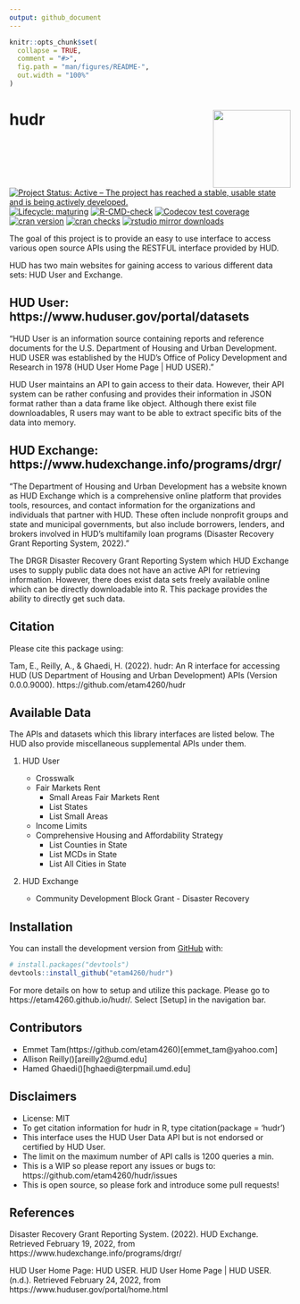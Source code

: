 ```yaml
---
output: github_document
---
```


<!-- README.md is generated from README.Rmd. Please edit that file -->

```r
knitr::opts_chunk$set(
  collapse = TRUE,
  comment = "#>",
  fig.path = "man/figures/README-",
  out.width = "100%"
)
```

# hudr <img src='man/figures/logo.png' align="right" width="139"/>

<!-- badges: start -->
[![Project Status: Active – The project has reached a stable, usable state and is being actively developed.](https://www.repostatus.org/badges/latest/active.svg)](https://www.repostatus.org/#active)
[![Lifecycle: maturing](https://img.shields.io/badge/lifecycle-maturing-blue.svg)](https://www.tidyverse.org/lifecycle/#maturing)
[![R-CMD-check](https://github.com/etam4260/hudr/workflows/R-CMD-check/badge.svg)](https://github.com/etam4260/hudr/actions)
[![Codecov test coverage](https://codecov.io/gh/etam4260/hudr/branch/main/graph/badge.svg)](https://codecov.io/gh/etam4260/hudr?branch=main)
[![cran version](https://www.r-pkg.org/badges/version/hudr)](https://cran.r-project.org/package=hudr)
[![cran checks](https://cranchecks.info/badges/worst/hudr)](https://cranchecks.info/pkgs/hudr)
[![rstudio mirror downloads](https://cranlogs.r-pkg.org/badges/hudr?color=C9A115)](https://github.com/r-hub/cranlogs.app)
<!-- badges: end -->

The goal of this project is to provide an easy to use interface to access
various open source APIs using the RESTFUL interface provided by HUD.

HUD has two main websites for gaining access to various different data sets:
HUD User and Exchange.

## HUD User: https://www.huduser.gov/portal/datasets

"HUD User is an information source containing reports and reference documents 
for the U.S. Department of Housing and Urban Development. 
HUD USER was established by the HUD's Office of Policy Development
and Research in 1978 (HUD User Home Page | HUD USER)."

HUD User maintains an API to gain access to their data. However, their API
system can be rather confusing and provides their information in JSON format 
rather than a data frame like object. Although there exist file downloadables,
R users may want to be able to extract specific bits of the data into memory.

## HUD Exchange: https://www.hudexchange.info/programs/drgr/

"The Department of Housing and Urban Development has a website known as HUD
Exchange which is a comprehensive online platform that provides tools,
resources, and contact information for the organizations and individuals that
partner with HUD. These often include nonprofit groups and state and municipal
governments, but also include borrowers, lenders, and brokers involved in HUD’s
multifamily loan programs (Disaster Recovery Grant Reporting System, 2022)."

The DRGR Disaster Recovery Grant Reporting System which HUD Exchange uses
to supply public data does not have an active API for retrieving information. 
However, there does exist data sets freely available online which can be directly
downloadable into R. This package provides the ability to directly get such data.

## Citation

Please cite this package using:

Tam, E., Reilly, A., & Ghaedi, H. (2022). hudr: An R interface for accessing HUD
(US Department of Housing and Urban Development) APIs (Version 0.0.0.9000).
https://github.com/etam4260/hudr

## Available Data

The APIs and datasets which this library interfaces are listed below. The HUD
also provide miscellaneous supplemental APIs under them.

1) HUD User
  
    * Crosswalk
    * Fair Markets Rent
      + Small Areas Fair Markets Rent
      + List States
      + List Small Areas
    * Income Limits
    * Comprehensive Housing and Affordability Strategy
      + List Counties in State
      + List MCDs in State
      + List All Cities in State
    
2) HUD Exchange

    * Community Development Block Grant - Disaster Recovery
    

    
## Installation

You can install the development version from [GitHub](https://github.com/) with:

``` r
# install.packages("devtools")
devtools::install_github("etam4260/hudr")
```

For more details on how to setup and utilize this package. Please go to
https://etam4260.github.io/hudr/. Select [Setup] in the navigation bar.


## Contributors

* Emmet Tam(https://github.com/etam4260)[emmet_tam@yahoo.com]
* Allison Reilly()[areilly2@umd.edu]
* Hamed Ghaedi()[hghaedi@terpmail.umd.edu]

## Disclaimers

* License: MIT
* To get citation information for hudr in R, type citation(package = 'hudr')
* This interface uses the HUD User Data API but is not endorsed or certified by HUD User.
* The limit on the maximum number of API calls is 1200 queries a min.
* This is a WIP so please report any issues or bugs to: https://github.com/etam4260/hudr/issues
* This is open source, so please fork and introduce some pull requests!

## References

Disaster Recovery Grant Reporting System. (2022). HUD Exchange. Retrieved
February 19, 2022, from https://www.hudexchange.info/programs/drgr/

HUD User Home Page: HUD USER. HUD User Home Page | HUD USER. (n.d.). Retrieved February 24, 2022, from https://www.huduser.gov/portal/home.html 
